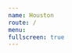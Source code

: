 ```yaml
---
name: Houston
route: /
menu:
fullscreen: true
---
```




<Header />
<main className='home__features'>
  <Card
    title='Design'
    description='Bases visuais para criar produtos envolventes e experiências consistentes.'
    image={DesignThumb}
    docName='Instalação'
  />
  <Card
    title='Conteúdo'
    description='Guias de escrita, tom de voz, gramática e estilo.'
    image={ConteudoThumb}
    docName='Instalação'
  />
  <Card
    title='Componentes'
    description='Blocos reutilizáveis de código que incorporam nossas semânticas de estilo.'
    image={ComponentesThumb}
    docName='Instalação'
  />
</main>

<Footer />
